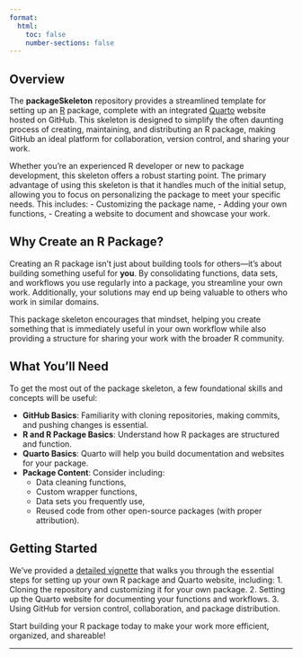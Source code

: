 ```yaml
---
format:
  html:
    toc: false
    number-sections: false
---
```


## Overview

The **packageSkeleton** repository provides a streamlined template for setting up an [R](https://cran.r-project.org/) package, complete with an integrated [Quarto](https://quarto.org/) website hosted on GitHub. This skeleton is designed to simplify the often daunting process of creating, maintaining, and distributing an R package, making GitHub an ideal platform for collaboration, version control, and sharing your work.

Whether you're an experienced R developer or new to package development, this skeleton offers a robust starting point. The primary advantage of using this skeleton is that it handles much of the initial setup, allowing you to focus on personalizing the package to meet your specific needs. This includes:
- Customizing the package name,
- Adding your own functions,
- Creating a website to document and showcase your work.


## Why Create an R Package?

Creating an R package isn't just about building tools for others—it's about building something useful for **you**. By consolidating functions, data sets, and workflows you use regularly into a package, you streamline your own work. Additionally, your solutions may end up being valuable to others who work in similar domains.

This package skeleton encourages that mindset, helping you create something that is immediately useful in your own workflow while also providing a structure for sharing your work with the broader R community.


## What You’ll Need

To get the most out of the package skeleton, a few foundational skills and concepts will be useful:

- **GitHub Basics**: Familiarity with cloning repositories, making commits, and pushing changes is essential.
- **R and R Package Basics**: Understand how R packages are structured and function.
- **Quarto Basics**: Quarto will help you build documentation and websites for your package.
- **Package Content**: Consider including:
  - Data cleaning functions,
  - Custom wrapper functions,
  - Data sets you frequently use,
  - Reused code from other open-source packages (with proper attribution).


## Getting Started

We’ve provided a [detailed vignette](https://centerforassessment.github.io/packageSkeleton/articles/packageSkeleton.html) that walks you through the essential steps for setting up your own R package and Quarto website, including:
1. Cloning the repository and customizing it for your own package.
2. Setting up the Quarto website for documenting your functions and workflows.
3. Using GitHub for version control, collaboration, and package distribution.

Start building your R package today to make your work more efficient, organized, and shareable!

---
